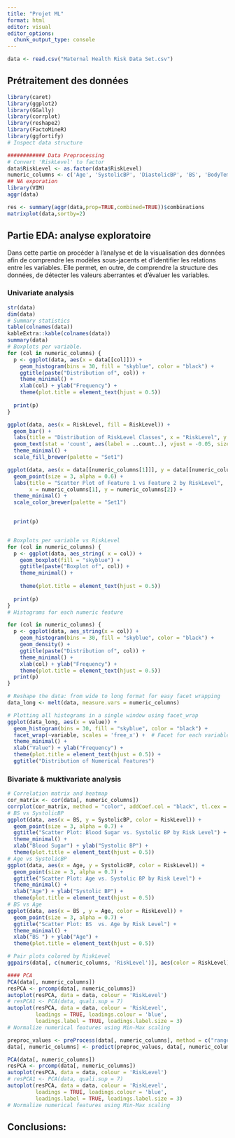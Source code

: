 ```yaml
---
title: "Projet ML"
format: html
editor: visual
editor_options: 
  chunk_output_type: console
---
```


```r
data <- read.csv("Maternal Health Risk Data Set.csv")

```

## Prétraitement des données

```r
library(caret)
library(ggplot2)
library(GGally)
library(corrplot)
library(reshape2)
library(FactoMineR)
library(ggfortify)
# Inspect data structure

############ Data Preprocessing
# Convert 'RiskLevel' to factor
data$RiskLevel <- as.factor(data$RiskLevel)
numeric_columns <- c('Age', 'SystolicBP', 'DiastolicBP', 'BS', 'BodyTemp', 'HeartRate')
## NA exporation
library(VIM)
aggr(data)

res <- summary(aggr(data,prop=TRUE,combined=TRUE))$combinations
matrixplot(data,sortby=2)
```

## Partie EDA: analyse exploratoire

Dans cette partie on procéder à l'analyse et de la visualisation des données afin de comprendre les modèles sous-jacents et d'identifier les relations entre les variables. Elle permet, en outre, de comprendre la structure des données, de détecter les valeurs aberrantes et d'évaluer les variables.

### Univariate analysis

```r
str(data)
dim(data)
# Summary statistics
table(colnames(data))
kableExtra::kable(colnames(data))
summary(data)
# Boxplots per variable.  
for (col in numeric_columns) {
  p <- ggplot(data, aes(x = data[[col]])) +
    geom_histogram(bins = 30, fill = "skyblue", color = "black") +
    ggtitle(paste("Distribution of", col)) +
    theme_minimal() +
    xlab(col) + ylab("Frequency") +
    theme(plot.title = element_text(hjust = 0.5))
  
  print(p)
}

ggplot(data, aes(x = RiskLevel, fill = RiskLevel)) +
  geom_bar() +
  labs(title = "Distribution of RiskLevel Classes", x = "RiskLevel", y = "Count") +
  geom_text(stat = 'count', aes(label = ..count..), vjust = -0.05, size = 3.5) +  # Ajout des étiquettes de données
  theme_minimal() +
  scale_fill_brewer(palette = "Set1")

ggplot(data, aes(x = data[[numeric_columns[1]]], y = data[[numeric_columns[2]]], color = RiskLevel)) +
  geom_point(size = 3, alpha = 0.6) +
  labs(title = "Scatter Plot of Feature 1 vs Feature 2 by RiskLevel",
       x = numeric_columns[1], y = numeric_columns[2]) +
  theme_minimal() +
  scale_color_brewer(palette = "Set1") 

  
  print(p)


# Boxplots per variable vs RiskLevel
for (col in numeric_columns) {
  p <- ggplot(data, aes_string( x = col)) +
    geom_boxplot(fill = "skyblue") +
    ggtitle(paste("Boxplot of", col)) +
    theme_minimal() +
 
    theme(plot.title = element_text(hjust = 0.5))
  
  print(p)
}
# Histograms for each numeric feature

for (col in numeric_columns) {
  p <- ggplot(data, aes_string(x = col)) +
    geom_histogram(bins = 30, fill = "skyblue", color = "black") +
    geom_density() +
    ggtitle(paste("Distribution of", col)) +
    theme_minimal() +
    xlab(col) + ylab("Frequency") +
    theme(plot.title = element_text(hjust = 0.5))
  print(p)
}

# Reshape the data: from wide to long format for easy facet wrapping
data_long <- melt(data, measure.vars = numeric_columns)

# Plotting all histograms in a single window using facet_wrap
ggplot(data_long, aes(x = value)) +
  geom_histogram(bins = 30, fill = "skyblue", color = "black") +
  facet_wrap(~variable, scales = 'free_x') +  # Facet for each variable
  theme_minimal() +
  xlab("Value") + ylab("Frequency") +
  theme(plot.title = element_text(hjust = 0.5)) +
  ggtitle("Distribution of Numerical Features")

```

### Bivariate & muktivariate analysis

```r
# Correlation matrix and heatmap
cor_matrix <- cor(data[, numeric_columns])
corrplot(cor_matrix, method = "color", addCoef.col = "black", tl.cex = 0.8, number.cex = 0.7, main = "Correlation Heatmap")
# BS vs SystolicBP
ggplot(data, aes(x = BS, y = SystolicBP, color = RiskLevel)) +
  geom_point(size = 3, alpha = 0.7) +
  ggtitle("Scatter Plot: Blood Sugar vs. Systolic BP by Risk Level") +
  theme_minimal() +
  xlab("Blood Sugar") + ylab("Systolic BP") +
  theme(plot.title = element_text(hjust = 0.5))
# Age vs SystolicBP
ggplot(data, aes(x = Age, y = SystolicBP, color = RiskLevel)) +
  geom_point(size = 3, alpha = 0.7) +
  ggtitle("Scatter Plot: Age vs. Systolic BP by Risk Level") +
  theme_minimal() +
  xlab("Age") + ylab("Systolic BP") +
  theme(plot.title = element_text(hjust = 0.5))
# BS vs Age
ggplot(data, aes(x = BS , y = Age, color = RiskLevel)) +
  geom_point(size = 3, alpha = 0.7) +
  ggtitle("Scatter Plot: BS  vs. Age by Risk Level") +
  theme_minimal() +
  xlab("BS ") + ylab("Age") +
  theme(plot.title = element_text(hjust = 0.5))

# Pair plots colored by RiskLevel
ggpairs(data[, c(numeric_columns, 'RiskLevel')], aes(color = RiskLevel))

#### PCA
PCA(data[, numeric_columns])
resPCA <- prcomp(data[, numeric_columns])
autoplot(resPCA, data = data, colour = 'RiskLevel')
# resPCA1 <- PCA(data, quali.sup = 7)
autoplot(resPCA, data = data, colour = 'RiskLevel',
         loadings = TRUE, loadings.colour = 'blue',
         loadings.label = TRUE, loadings.label.size = 3)
# Normalize numerical features using Min-Max scaling

preproc_values <- preProcess(data[, numeric_columns], method = c("range"))
data[, numeric_columns] <- predict(preproc_values, data[, numeric_columns])

PCA(data[, numeric_columns])
resPCA <- prcomp(data[, numeric_columns])
autoplot(resPCA, data = data, colour = 'RiskLevel')
# resPCA1 <- PCA(data, quali.sup = 7)
autoplot(resPCA, data = data, colour = 'RiskLevel',
         loadings = TRUE, loadings.colour = 'blue',
         loadings.label = TRUE, loadings.label.size = 3)
# Normalize numerical features using Min-Max scaling

```

## 

## Conclusions:
